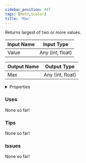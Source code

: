 ```yaml
---
sidebar_position: 447
tags: [Math,Scalar]
title: 'Max'
---
```


Returns largest of two or more values.



<IChip uuid="1cb807b1-85e7-4c14-b3ae-5775b7873b7d"/>

| Input Name | Input Type |
|-----------|-----------|
| Value | Any (int, float) |

| Output Name | Output Type |
|-----------|-----------|
| Max | Any (int, float) |


<details>
  <summary>Properties</summary>
  <div>
    <div>
    <table>
      <thead>
        <tr>
          <th>Is beta required?</th>
          <th>No</th>
        </tr>
        <tr>
          <th>Is this chip a trolling risk?</th>
          <th>No</th>
        </tr>
        <tr>
          <th>Is this chip a role assignment risk?</th>
          <th>No</th>
        </tr>
        <tr>
          <th>Chip UUID</th>
          <th>1cb807b1-85e7-4c14-b3ae-5775b7873b7d</th>
        </tr>
        <tr>
          <th>Room availability</th>
          <th>Available everywhere</th>
        </tr>
      </thead>
    </table>
    </div>
  </div>
</details>

### Uses

None so far!

### Tips

None so far!

### Issues

None so far!
